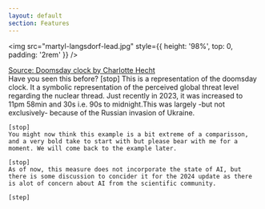 ```yaml
---
layout: default
section: Features
---
```


<img
    src="martyl-langsdorf-lead.jpg"
    style={{
        height: '98%',
        top: 0,
        padding: '2rem'
    }}
/>
<div>
    <a href="https://www.artandobject.com/articles/how-mid-century-modernism-shaped-design-doomsday-clock">
        Source: Doomsday clock by Charlotte Hecht
    </a>
</div>

<Note>
    Have you seen this before? [stop] This is a representation of the doomsday clock. It a symbolic representation of the perceived global threat level regarding the nuclear thread. Just recently in 2023, it was increased to 11pm 58min and 30s i.e. 90s to midnight.This was largely -but not exclusively- because of the Russian invasion of Ukraine.

    [stop]
    You might now think this example is a bit extreme of a comparisson, and a very bold take to start with but please bear with me for a moment. We will come back to the example later.

    [stop]
    As of now, this measure does not incorporate the state of AI, but there is some discussion to concider it for the 2024 update as there is alot of concern about AI from the scientific community.

    [step]

</Note>

<Navbar sections={false} />
